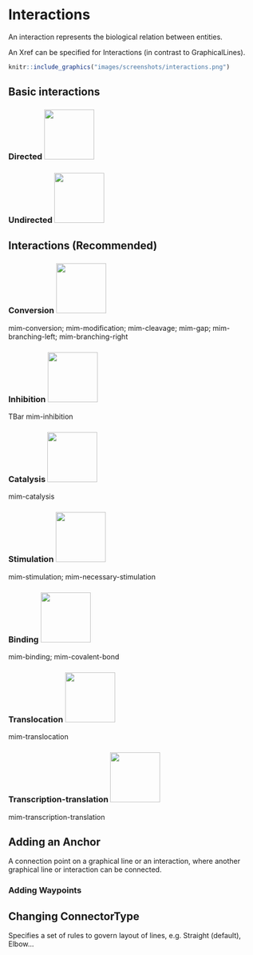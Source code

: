 # Interactions

An interaction represents the biological relation between entities. 

An Xref can be specified for Interactions (in contrast to GraphicalLines).

```r
knitr::include_graphics("images/screenshots/interactions.png")
```

## Basic interactions

### Directed      ![](images/figures/lines/directed.png){width=100}

### Undirected      ![](images/figures/lines/undirected.png){width=100}

## Interactions (Recommended)

### Conversion      ![](images/figures/lines/conversion.png){width=100}	 	
mim-conversion; mim-modification; mim-cleavage; mim-gap; mim-branching-left; mim-branching-right

### Inhibition      ![](images/figures/lines/inhibition.png){width=100}
TBar	mim-inhibition

### Catalysis      ![](images/figures/lines/catalysis.png){width=100}
mim-catalysis

### Stimulation      ![](images/figures/lines/stimulation.png){width=100}	 	
mim-stimulation; mim-necessary-stimulation

### Binding      ![](images/figures/lines/binding.png){width=100}		 	
mim-binding; mim-covalent-bond

### Translocation      ![](images/figures/lines/translocation.png){width=100}		 	
mim-translocation

### Transcription-translation      ![](images/figures/lines/transcription-translation.png){width=100}	
mim-transcription-translation


## Adding an Anchor
A connection point on a graphical line or an interaction, where another graphical line or interaction can be connected.

### Adding Waypoints

## Changing ConnectorType
Specifies a set of rules to govern layout of lines, e.g. Straight (default), Elbow...



